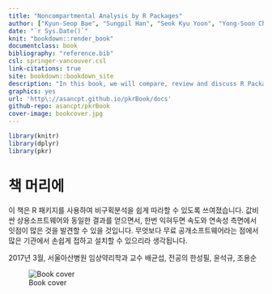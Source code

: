 ```yaml
---
title: "Noncompartmental Analysis by R Packages"
author: ["Kyun-Seop Bae", "Sungpil Han", "Seok Kyu Yoon", "Yong-Soon Cho"]
date: "`r Sys.Date()`"
knit: "bookdown::render_book"
documentclass: book
bibliography: "reference.bib"
csl: springer-vancouver.csl
link-citations: true
site: bookdown::bookdown_site
description: "In this book, we will compare, review and discuss R Packages for noncompartmental analysis."
graphics: yes
url: 'http\://asancpt.github.io/pkrBook/docs'
github-repo: asancpt/pkrBook
cover-image: bookcover.jpg
---
```


```r
library(knitr)
library(dplyr)
library(pkr)
```

# 책 머리에 {#preface}

이 책은 R 패키지를 사용하여 비구획분석을 쉽게 따라할 수 있도록 쓰여졌습니다. 
값비싼 상용소프트웨어와 동일한 결과를 얻으면서, 한번 익혀두면 속도와 연속성 측면에서 잇점이 많은 것을 발견할 수 있을 것입니다. 
무엇보다 무료 공개소프트웨어라는 점에서 많은 기관에서 손쉽게 접하고 설치할 수 있으리라 생각됩니다.

2017년 3월, 
서울아산병원 임상약리학과 교수 배균섭, 전공의 한성필, 윤석규, 조용순 

![Book cover](bookcover.jpg)

